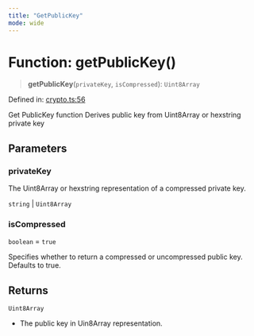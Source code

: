 ```yaml
---
title: "GetPublicKey"
mode: wide
---
```

  
# Function: getPublicKey()

> **getPublicKey**(`privateKey`, `isCompressed`): `Uint8Array`

Defined in: [crypto.ts:56](https://github.com/tkhq/sdk/blob/94193410cf3571aa019a0b9408107eeb43e39e16/packages/crypto/src/crypto.ts#L56)

Get PublicKey function
Derives public key from Uint8Array or hexstring private key

## Parameters

### privateKey

The Uint8Array or hexstring representation of a compressed private key.

`string` | `Uint8Array`

### isCompressed

`boolean` = `true`

Specifies whether to return a compressed or uncompressed public key. Defaults to true.

## Returns

`Uint8Array`

- The public key in Uin8Array representation.
